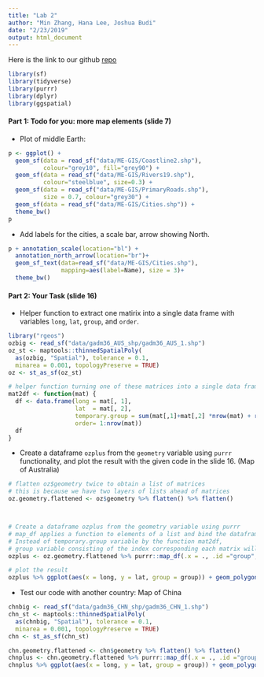 ```yaml
---
title: "Lab 2"
author: "Min Zhang, Hana Lee, Joshua Budi"
date: "2/23/2019"
output: html_document
---
```


Here is the link to our github [repo](https://github.com/MinZhang95/Lab-2)


```r
library(sf)
library(tidyverse)
library(purrr)
library(dplyr)
library(ggspatial)
```

#### Part 1: Todo for you: more map elements (slide 7)

- Plot of middle Earth: 

```r
p <- ggplot() +
  geom_sf(data = read_sf("data/ME-GIS/Coastline2.shp"), 
          colour="grey10", fill="grey90") +
  geom_sf(data = read_sf("data/ME-GIS/Rivers19.shp"), 
          colour="steelblue", size=0.3) +
  geom_sf(data = read_sf("data/ME-GIS/PrimaryRoads.shp"), 
          size = 0.7, colour="grey30") +
  geom_sf(data = read_sf("data/ME-GIS/Cities.shp")) +
  theme_bw()
p
```

- Add labels for the cities, a scale bar, arrow showing North.

```r
p + annotation_scale(location="bl") +
  annotation_north_arrow(location="br")+ 
  geom_sf_text(data=read_sf("data/ME-GIS/Cities.shp"),
               mapping=aes(label=Name), size = 3)+
  theme_bw()
```

#### Part 2: Your Task (slide 16)

- Helper function to extract one matirix into a single data frame with variables `long`, `lat`, `group`, and `order`.

```r
library("rgeos")
ozbig <- read_sf("data/gadm36_AUS_shp/gadm36_AUS_1.shp")
oz_st <- maptools::thinnedSpatialPoly(
  as(ozbig, "Spatial"), tolerance = 0.1, 
  minarea = 0.001, topologyPreserve = TRUE)
oz <- st_as_sf(oz_st)

# helper function turning one of these matrices into a single data frame
mat2df <- function(mat) {
  df <- data.frame(long = mat[, 1],
                   lat  = mat[, 2], 
                   temporary.group = sum(mat[,1]+mat[,2] *nrow(mat) + rnorm(1, 100, 10)), 
                   order= 1:nrow(mat))
  df
}
```

- Create a dataframe `ozplus` from the `geometry` variable using `purrr` functionality, and plot the result with the given code in the slide 16. (Map of Australia)

```r
# flatten oz$geometry twice to obtain a list of matrices
# this is because we have two layers of lists ahead of matrices
oz.geometry.flattened <- oz$geometry %>% flatten() %>% flatten()



# Create a dataframe ozplus from the geometry variable using purrr
# map_df applies a function to elements of a list and bind the dataframes together
# Instead of temporary.group variable by the function mat2df, 
# group variable consisting of the index corresponding each matrix will be used.
ozplus <- oz.geometry.flattened %>% purrr::map_df(.x = ., .id ="group", .f = mat2df)

# plot the result
ozplus %>% ggplot(aes(x = long, y = lat, group = group)) + geom_polygon()
```

- Test our code with another country: Map of China

```r
chnbig <- read_sf("data/gadm36_CHN_shp/gadm36_CHN_1.shp")
chn_st <- maptools::thinnedSpatialPoly(
  as(chnbig, "Spatial"), tolerance = 0.1, 
  minarea = 0.001, topologyPreserve = TRUE)
chn <- st_as_sf(chn_st)

chn.geometry.flattened <- chn$geometry %>% flatten() %>% flatten()
chnplus <- chn.geometry.flattened %>% purrr::map_df(.x = ., .id ="group", .f = mat2df)
chnplus %>% ggplot(aes(x = long, y = lat, group = group)) + geom_polygon()
```




